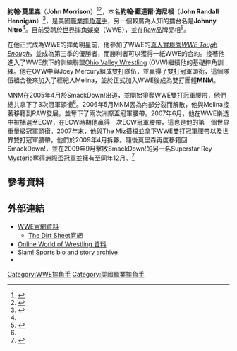 {{Infobox Pro Wrestler
|name=約翰·莫里森<br>{{lang|en|John Morrison}}
|image=Johnny Impact Alpha 1 alt (cropped).jpg
|caption     = 2019年2月的莫里森
|birth_name  = 約翰·藍道爾·海尼根
|names       = John Hennigan<ref name="canoe"/><br />'''John Morrison'''<ref name="canoe"/><br />Johnny Blackcraft<ref name="cagematch"/><br />Johnny Blaze<ref name="canoe"/><br />Johnny Impact<ref name="JohnnyImpact">{{cite web|title=McMahon's GFW Impact Report 8/17: Destination X, Lashley vs. Sydal, Lee vs. Sonjay in a ladder match, Ishimori vs. Xavier, Sienna vs. Kim, GFW Title fallout|url=http://www.pwtorch.com/site/2017/08/17/mcmahons-gfw-impact-report-817-destination-x-lashley-vs-sydal-ishimori-vs-xavier-sienna-vs-kim-gfw-title-fallout/|website=Pro Wrestling Torch|access-date=2017-08-18|date=2017-08-18|language=en|archive-date=2017-08-21|archive-url=https://web.archive.org/web/20170821023113/http://www.pwtorch.com/site/2017/08/17/mcmahons-gfw-impact-report-817-destination-x-lashley-vs-sydal-ishimori-vs-xavier-sienna-vs-kim-gfw-title-fallout/|dead-url=no}}</ref><br />Johnny Mundo<ref name=JohnnyMundo>{{cite web|url=http://pwtorch.com/artman2/publish/Arena_Reports_10/article_80620.shtml|title=AAA news: Lucha Underground spoilers – results from first TV taping in Los Angeles featuring former WWE stars|date=2014-09-07|access-date=2014-09-07|work=Pro Wrestling Torch|language=en|archive-date=2021-01-16|archive-url=https://web.archive.org/web/20210116003851/https://www.pwtorch.com/artman2/publish/Arena_Reports_10/article_80620.shtml|dead-url=no}}</ref><br />Johnny Nitro<ref name="canoe"/><br />Johnny Onyx<ref name="SPW"/><br />Johnny Spade<ref name="cagematch">{{Cite web|url=https://www.cagematch.net/?id=2&nr=1099&name=Johnny+Blackcraft|title=John Morrison « Wrestlers Database « CAGEMATCH - The Internet Wrestling Database|website=www.cagematch.net|accessdate=December 19, 2019|archive-date=2020-04-01|archive-url=https://web.archive.org/web/20200401130124/https://www.cagematch.net/?id=2|dead-url=no}}</ref><br />Johnny Superstar<ref>{{cite web|url=http://pwtorch.com/artman2/publish/font_color_770000_TPFKATL_font_24/article_7974.shtml|archiveurl=https://web.archive.org/web/20121009030539/http://pwtorch.com/artman2/publish/font_color_770000_TPFKATL_font_24/article_7974.shtml|title=Constructive Criticism: Part One: OVW March television shows|date=April 21, 2004|last=Giebink|first=Dustin|archivedate=October 9, 2012|accessdate=June 28, 2007|publisher=Pro Wrestling Torch|quote=Hennigan was going by the name "Johnny Superstar" here...}}</ref><br />Johnny Ultra<ref>{{cite web|url=https://www.inquisitr.com/5095041/ex-wwe-star-joins-survivor-37-cast-already-loved-by-the-shows-fans-for-his-hilarious-confessional/|title=Ex-WWE Star Joins 'Survivor 37' Cast, Already Loved By The Show's Fans For His Hilarious Confessional|work=[[Inquisitr|Inquisitr]]|first=Megan|last=Russell|date=September 30, 2018|accessdate=March 14, 2019|archive-date=2019-06-22|archive-url=https://web.archive.org/web/20190622195221/https://www.inquisitr.com/5095041/ex-wwe-star-joins-survivor-37-cast-already-loved-by-the-shows-fans-for-his-hilarious-confessional/|dead-url=no}}</ref>
|height={{height|ft=6|in=0}}<ref name="WWEProfile"/>
|weight={{convert|215|lb|kg|abbr=on}}<ref name="WWEProfile"/>
|birth_date={{birth date and age|mf=yes|1979|10|3}}<ref name="canoe"/>
|birth_place=[[加州|加州]][[洛杉磯|洛杉磯]]<ref name="explosive">{{cite web|url=http://detnews.com/apps/pbcs.dll/article?AID=/20070313/ENT0101/703130386|first=Adam|last=Graham|title=Explosive Nitro loves the limelight|work=[[The_Detroit_News|The Detroit News]]|date=2007-03-13|accessdate=2007-07-06|archive-date=2012-02-25|archive-url=https://archive.is/20120225195109/http://detnews.com/apps/pbcs.dll/article?AID=/20070313/ENT0101/703130386|dead-url=no}}</ref>
|death_date=
|death_place=
|resides= 加州洛杉磯<ref name="impact">{{cite web|url=http://slam.canoe.ca/Slam/Wrestling/2006/08/20/1766556.html|title=Nitro making impact in WWE|date=2006-08-20|last=Baines|first=Tim|accessdate=2007-05-24|work=Slam! Sports|publisher=[[Canadian_Online_Explorer|Canadian Online Explorer]]|archive-date=2012-02-25|archive-url=https://www.webcitation.org/65iuRQCjS?url=http://slam.canoe.ca/Slam/Wrestling/2006/08/20/1766556.html|dead-url=yes}}</ref>
|billed=加州洛杉磯
|trainer=SPW staff<ref name="SPW">{{cite web|url=http://www.supremeprowrestling.com/modules.php?name=News&file=article&sid=92|title=Johnny Nitro captures ECW World Title!|accessdate=2007-06-30|publisher=SupremeProWwrestling.com|deadurl=yes|archiveurl=https://web.archive.org/web/20080205005220/http://www.supremeprowrestling.com/modules.php?name=News&file=article&sid=92|archivedate=2008-02-05}}</ref><br />[[WWE_Tough_Enough#Tough_Enough_III|''Tough Enough III'' trainers]]<ref name="canoe"/><br />[[Ohio_Valley_Wrestling|OVW staff]]<ref name="canoe"/>
|debut=2002年<ref name="canoe"/>
|retired=
|alma_mater  = [[加利福尼亞大學戴維斯分校|加利福尼亞大學戴維斯分校]]
|spouse      = {{marriage|[[Taya_Valkyrie|Taya Valkyrie]]|2018年}}
}}

'''約翰·莫里森'''（'''John Morrison'''）{{BD|1979年|10月3日|}}<ref name="OWOW">{{cite web|url=http://www.onlineworldofwrestling.com/profiles/j/john-morrison.html|title=John Morrison Profile|accessdate=2008-03-27|publisher=Online World Of Wrestling|archive-date=2011-12-06|archive-url=https://web.archive.org/web/20111206001143/http://www.onlineworldofwrestling.com/profiles/j/john-morrison.html|dead-url=no}}</ref><ref name="canoe">{{cite web|url=http://www.canoe.ca/Slam/Wrestling/Bios/nitro-johnny.html|title=John Morrison|accessdate=2007-07-06|publisher=[[Canadian_Online_Explorer|Canadian Online Explorer]]|work=Slam! Sports|archive-date=2012-02-25|archive-url=https://www.webcitation.org/65iuEYilh?url=http://www.canoe.ca/Slam/Wrestling/Bios/nitro-johnny.html|dead-url=no}}</ref>，本名'''約翰·藍道爾·海尼根'''（'''John Randall Hennigan'''）<ref>{{cite news|first=Michael|last=Zitz|title=Wrestling fans are K-Fed up Federline has that going for him|url=http://fredericksburg.com/News/FLS/2006/122006/12182006/243993|work=[[The_Free_Lance–Star|The Free Lance–Star]]|date=2006-12-18|accessdate=2007-08-19|deadurl=yes|archiveurl=https://archive.is/20120711095157/http://fredericksburg.com/News/FLS/2006/122006/12182006/243993|archivedate=2012-07-11}}</ref>，是美國[[職業摔角|職業摔角選手]]，另一個較廣為人知的擂台名是'''Johnny Nitro'''<ref name="canoe"/>。目前受聘於[[世界摔角娛樂|世界摔角娛樂]]（WWE），並在[[WWE_Raw|Raw]]品牌亮相<ref name="WWEProfile">{{cite web|url=http://www.wwe.com/superstars/smackdown/johnmorrison/bio/|title=John Morrison Bio|accessdate=2009-04-15|publisher=[[World_Wrestling_Entertainment|World Wrestling Entertainment]]|archive-date=2009-04-18|archive-url=https://web.archive.org/web/20090418173714/http://www.wwe.com/superstars/smackdown/johnmorrison/bio/|dead-url=no}}</ref>。

在他正式成為WWE的摔角明星前，他參加了WWE的[[真人實境秀|真人實境秀]]''[[WWE_Tough_Enough|WWE Tough Enough]]''，並成為第三季的優勝者，而勝利者可以獲得一紙WWE的合約。接著他進入了WWE旗下的訓練聯盟[[Ohio_Valley_Wrestling|Ohio Valley Wrestling]] (OVW)繼續他的基礎摔角訓練。他在OVW中與Joey Mercury組成雙打隊伍，並贏得了雙打冠軍頭銜，這個隊伍組合後來加入了經紀人Melina，並於正式加入WWE後成為雙打團體'''MNM'''。

MNM在2005年4月於SmackDown!出道，並開始爭奪WWE雙打冠軍腰帶，他們總共拿下了3次冠軍頭銜<ref name="WWEProfile"/>。2006年5月MNM因為內部分裂而解散，他與Melina接著移籍到RAW發展，並奪下了兩次洲際盃冠軍腰帶。2007年6月，他在WWE樂透中被抽選至ECW，在ECW時期他贏得一次ECW冠軍腰帶，這也是他的第一個世界重量級冠軍頭銜。2007年末，他與The Miz搭檔並拿下WWE雙打冠軍腰帶以及世界雙打冠軍腰帶，他們於2009年4月拆夥。隨後莫里森再度移籍回SmackDown!，並在2009年9月擊敗SmackDown!的另一名Superstar Rey Mysterio奪得洲際盃冠軍並擁有至同年12月。<ref name="IC3">{{cite web|url=http://www.wwe.com/inside/titlehistory/intercontinental/11569874|title=History of the Intercontinental Championship - John Morrison|date=2009-09-04|accessdate=2009-09-04|publisher=[[World_Wrestling_Entertainment|World Wrestling Entertainment]]|archive-date=2009-09-08|archive-url=https://web.archive.org/web/20090908075925/http://www.wwe.com/inside/titlehistory/intercontinental/11569874|dead-url=no}}</ref>

== 參考資料 ==
{{reflist|2}}
== 外部連結 ==
{{Commons cat|John Hennigan}}
* [http://www.wwe.com/superstars/smackdown/johnmorrison/ WWE官網資料] {{Wayback|url=http://www.wwe.com/superstars/smackdown/johnmorrison/ |date=20091015044822 }}
** [http://www.wwe.com/superstars/smackdown/johnmorrison/videos/dirtsheet/ The Dirt Sheet官網] {{Wayback|url=http://www.wwe.com/superstars/smackdown/johnmorrison/videos/dirtsheet/ |date=20091024171734 }}
* [http://www.onlineworldofwrestling.com/profiles/j/john-morrison.html Online World of Wrestling 資料] {{Wayback|url=http://www.onlineworldofwrestling.com/profiles/j/john-morrison.html |date=20111206001143 }}
* [http://slam.canoe.ca/Slam/Wrestling/Bios/nitro-johnny.html Slam! Sports bio and story archive]{{Dead link}}
* {{imdb name|1320717|John Hennigan}}

{{WWE洲际冠军}}
{{Authority control}}
{{DEFAULTSORT:Morrison, John}}
[[Category:WWE摔角手|Category:WWE摔角手]]
[[Category:美國職業摔角手|Category:美國職業摔角手]]
